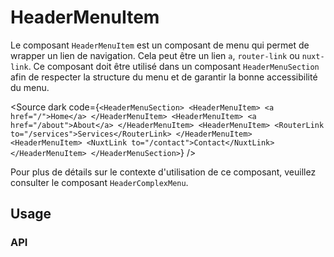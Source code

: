 
<Meta of={HeaderMenuItemStories} />

# HeaderMenuItem

Le composant `HeaderMenuItem` est un composant de menu qui permet de wrapper un lien de navigation. Cela peut être un lien `a`, `router-link` ou `nuxt-link`.
Ce composant doit être utilisé dans un composant `HeaderMenuSection` afin de respecter la structure du menu et de garantir la bonne accessibilité du menu.

<Source
  dark
  code={`
<HeaderMenuSection>
	<HeaderMenuItem>
		<a href="/">Home</a>
	</HeaderMenuItem>
	<HeaderMenuItem>
		<a href="/about">About</a>
	</HeaderMenuItem>
	<HeaderMenuItem>
		<RouterLink to="/services">Services</RouterLink>
	</HeaderMenuItem>
	<HeaderMenuItem>
		<NuxtLink to="/contact">Contact</NuxtLink>
	</HeaderMenuItem>
</HeaderMenuSection>
`}
/>

Pour plus de détails sur le contexte d'utilisation de ce composant, veuillez consulter le composant `HeaderComplexMenu`.

## Usage

<Canvas of={HeaderMenuItemStories.Default} />

### API

<Controls of={HeaderMenuItemStories.Default} />
